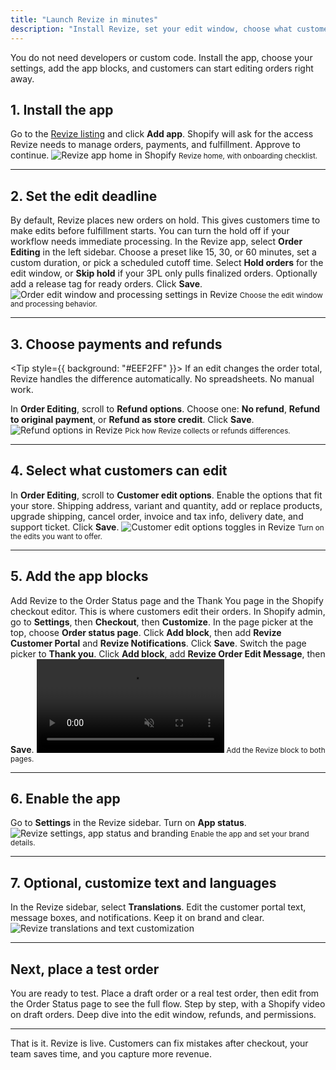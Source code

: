 ```yaml
---
title: "Launch Revize in minutes"
description: "Install Revize, set your edit window, choose what customers can change, add the app blocks, and go live with Shopify order editing in minutes."
---
```


<Note>
  You do not need developers or custom code. Install the app, choose your settings, add the app blocks, and customers can start editing orders right away.
</Note>

## 1. Install the app

<Steps>
  <Step title="Open the Shopify App Store">
    Go to the <a href="https://apps.shopify.com/revize" target="_blank">Revize listing</a> and click <strong>Add app</strong>.
  </Step>
  <Step title="Approve permissions">
    Shopify will ask for the access Revize needs to manage orders, payments, and fulfillment. Approve to continue.
  </Step>
</Steps>

<Frame>
  <img
    src="/images/quickstart/app-store.png"
    alt="Revize app home in Shopify"
    style={{ borderRadius: "12px", width: "100%", boxShadow: "0 4px 14px rgba(0,0,0,0.08)" }}
  />
  <small>Revize home, with onboarding checklist.</small>
</Frame>

---

## 2. Set the edit deadline

<Note>
  By default, Revize places new orders on hold. This gives customers time to make edits before fulfillment starts. You can turn the hold off if your workflow needs immediate processing.
</Note>

<Steps>
  <Step title="Open Order Editing">
    In the Revize app, select <strong>Order Editing</strong> in the left sidebar.
  </Step>
  <Step title="Pick a duration or a scheduled cutoff">
    Choose a preset like 15, 30, or 60 minutes, set a custom duration, or pick a scheduled cutoff time.
  </Step>
  <Step title="Choose processing">
    Select <strong>Hold orders</strong> for the edit window, or <strong>Skip hold</strong> if your 3PL only pulls finalized orders. Optionally add a release tag for ready orders.
  </Step>
  <Step title="Save">
    Click <strong>Save</strong>.
  </Step>
</Steps>

<Frame>
  <img
    src="/images/quickstart/order-editing-1.png"
    alt="Order edit window and processing settings in Revize"
    style={{ borderRadius: "12px", width: "100%", boxShadow: "0 4px 14px rgba(0,0,0,0.08)" }}
  />
  <small>Choose the edit window and processing behavior.</small>
</Frame>

---

## 3. Choose payments and refunds

<Tip style={{ background: "#EEF2FF" }}>
  If an edit changes the order total, Revize handles the difference automatically. No spreadsheets. No manual work.
</Tip>

<Steps>
  <Step title="Open Payments and refunds">
    In <strong>Order Editing</strong>, scroll to <strong>Refund options</strong>.
  </Step>
  <Step title="Pick how differences are handled">
    Choose one: <strong>No refund</strong>, <strong>Refund to original payment</strong>, or <strong>Refund as store credit</strong>.
  </Step>
  <Step title="Save">
    Click <strong>Save</strong>.
  </Step>
</Steps>

<Frame>
  <img
    src="/images/quickstart/order-editing-2.png"
    alt="Refund options in Revize"
    style={{ borderRadius: "12px", width: "100%", boxShadow: "0 4px 14px rgba(0,0,0,0.08)" }}
  />
  <small>Pick how Revize collects or refunds differences.</small>
</Frame>

---

## 4. Select what customers can edit

<Steps>
  <Step title="Open Customer edit options">
    In <strong>Order Editing</strong>, scroll to <strong>Customer edit options</strong>.
  </Step>
  <Step title="Toggle the edits you allow">
    Enable the options that fit your store. Shipping address, variant and quantity, add or replace products, upgrade shipping, cancel order, invoice and tax info, delivery date, and support ticket.
  </Step>
  <Step title="Save">
    Click <strong>Save</strong>.
  </Step>
</Steps>

<Frame>
  <img
    src="/images/quickstart/order-editing-3.png"
    alt="Customer edit options toggles in Revize"
    style={{ borderRadius: "12px", width: "100%", boxShadow: "0 4px 14px rgba(0,0,0,0.08)" }}
  />
  <small>Turn on the edits you want to offer.</small>
</Frame>

---

## 5. Add the app blocks

<Note>
  Add Revize to the Order Status page and the Thank You page in the Shopify checkout editor. This is where customers edit their orders.
</Note>

<Steps>
  <Step title="Open the checkout editor">
    In Shopify admin, go to <strong>Settings</strong>, then <strong>Checkout</strong>, then <strong>Customize</strong>.
  </Step>
  <Step title="Add blocks to the Order Status page">
    In the page picker at the top, choose <strong>Order status page</strong>. Click <strong>Add block</strong>, then add <strong>Revize Customer Portal</strong> and <strong>Revize Notifications</strong>. Click <strong>Save</strong>.
  </Step>
  <Step title="Add the Thank You page message">
    Switch the page picker to <strong>Thank you</strong>. Click <strong>Add block</strong>, add <strong>Revize Order Edit Message</strong>, then <strong>Save</strong>.
  </Step>
</Steps>


<Frame>
  <video
    src="https://untechnickle.s3.us-east-1.amazonaws.com/assets/onboarding-embed-block-v2.mp4"
    autoPlay
    muted
    loop
    playsInline
    style={{ width: "100%", borderRadius: "12px", boxShadow: "0 4px 14px rgba(0,0,0,0.08)" }}
    preload="metadata"
  >
    Sorry, your browser doesn't support embedded videos.
  </video>
  <small>Add the Revize block to both pages.</small>
</Frame>


---

## 6. Enable the app

<Steps>
  <Step title="Enable Revize">
    Go to <strong>Settings</strong> in the Revize sidebar. Turn on <strong>App status</strong>.
  </Step>
</Steps>

<Frame>
  <img
    src="/images/quickstart/app-status.png"
    alt="Revize settings, app status and branding"
    style={{ borderRadius: "12px", width: "100%", boxShadow: "0 4px 14px rgba(0,0,0,0.08)" }}
  />
  <small>Enable the app and set your brand details.</small>
</Frame>

---

## 7. Optional, customize text and languages

<Steps>
  <Step title="Open Translations">
    In the Revize sidebar, select <strong>Translations</strong>.
  </Step>
  <Step title="Update copy">
    Edit the customer portal text, message boxes, and notifications. Keep it on brand and clear.
  </Step>
</Steps>

<Frame>
  <img
    src="/images/quickstart/translations.png"
    alt="Revize translations and text customization"
    style={{ borderRadius: "12px", width: "100%", boxShadow: "0 4px 14px rgba(0,0,0,0.08)" }}
  />
</Frame>

---

## Next, place a test order

<Note>
  You are ready to test. Place a draft order or a real test order, then edit from the Order Status page to see the full flow.
</Note>

<CardGroup cols={2}>
  <Card title="Create a test order" icon="flask" href="/how-to-test-revize">
    Step by step, with a Shopify video on draft orders.
  </Card>
  <Card title="Core Setup" icon="gear" href="/setup/hold-window">
    Deep dive into the edit window, refunds, and permissions.
  </Card>
</CardGroup>

---

<Note>
  That is it. Revize is live. Customers can fix mistakes after checkout, your team saves time, and you capture more revenue.
</Note>
